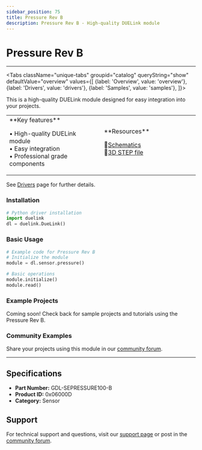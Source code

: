 ```yaml
---
sidebar_position: 75
title: Pressure Rev B
description: Pressure Rev B - High-quality DUELink module
---
```



# Pressure Rev B

<ProductImageSelector 
  partNumber="sepressure100-b"
  productName="Pressure Rev B"
/>

---

<Tabs className="unique-tabs" groupid="catalog" queryString="show" defaultValue="overview"
  values={[
    {label: 'Overview', value: 'overview'},
    {label: 'Drivers', value: 'drivers'},
    {label: 'Samples', value: 'samples'},
  ]}>

<TabItem value="overview">

This is a high-quality DUELink module designed for easy integration into your projects.

<table><td width='50%'>
**Key features**

• High-quality DUELink module<br/>
• Easy integration<br/>
• Professional grade components<br/>

</td><td width='50%'>
**Resources**
 
📄[Schematics](/sch/sepressure100-b.pdf)<br/>
🔩[3D STEP file](/3d/sepressure100-b.step)<br/>

</td></table>

</TabItem>

<TabItem value="drivers">

See [Drivers](../../engine/drivers) page for further details.

### Installation

```python
# Python driver installation
import duelink
dl = duelink.DueLink()
```

### Basic Usage

```python
# Example code for Pressure Rev B
# Initialize the module
module = dl.sensor.pressure()

# Basic operations
module.initialize()
module.read()
```

</TabItem>

<TabItem value="samples">

### Example Projects

Coming soon! Check back for sample projects and tutorials using the Pressure Rev B.

### Community Examples

Share your projects using this module in our [community forum](https://forums.ghielectronics.com).

</TabItem>

</Tabs>

---

## Specifications

- **Part Number:** GDL-SEPRESSURE100-B
- **Product ID:** 0x06000D
- **Category:** Sensor

## Support

For technical support and questions, visit our [support page](../../support) or post in the [community forum](https://forums.ghielectronics.com).
